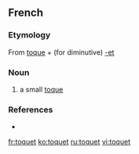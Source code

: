 ==French==

===Etymology===
From [[toque]] + (for diminutive) [[-et]]

===Noun===
{{fr-noun|m}}

# a small [[toque]]

===References===
* {{R:NPLarousse}}

[[fr:toquet]]
[[ko:toquet]]
[[ru:toquet]]
[[vi:toquet]]